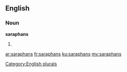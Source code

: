 ==English==

===Noun===
'''saraphans'''

# {{plural of|saraphan}}

[[Category:English plurals]]

[[ar:saraphans]]
[[fr:saraphans]]
[[ku:saraphans]]
[[my:saraphans]]